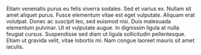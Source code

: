Etiam venenatis purus eu felis viverra sodales. Sed et varius ex. Nullam sit amet aliquet purus. Fusce elementum vitae est eget vulputate. Aliquam erat volutpat. Donec ac suscipit leo, sed euismod nisi. Duis malesuada elementum pulvinar. Ut et vulputate augue. In dignissim ligula at nulla feugiat cursus. Suspendisse sed diam ut ligula sollicitudin pellentesque. Etiam ut gravida velit, vitae lobortis mi. Nam congue laoreet mauris sit amet iaculis.
